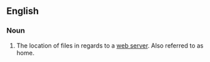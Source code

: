 ==English==

===Noun===
{{en-noun}}

# {{internet}} The location of files in regards to a [[web server]].  Also referred to as home.